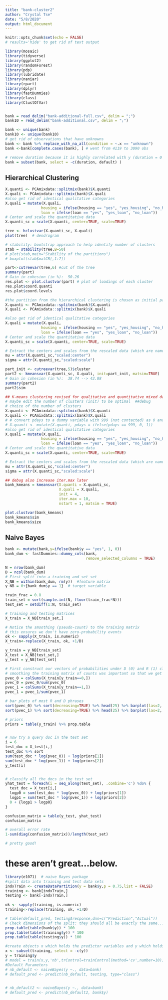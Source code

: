 ---
title: "bank-cluster2"
author: "Crystal Tse"
date: "5/8/2020"
output: html_document
---

```{r setup, include=FALSE}
knitr::opts_chunk$set(echo = FALSE)
# results='hide' to get rid of text output
```

```{r message = FALSE}
library(mosaic)
library(tidyverse)
library(ggplot2)
library(randomForest)
library(pdp)
library(lubridate)
library(naniar)
library(rpart)
library(dplyr)
library(fastDummies)
library(class)
library(ClustOfVar)


bank = read_delim("bank-additional-full.csv", delim = ";")
bank10 = read_delim("bank-additional.csv", delim = ";")
```


```{r}
bank <- unique(bank)
bank10 <- unique(bank10)
# get rid of observations that have unknowns
bank <- bank %>% replace_with_na_all(condition = ~.x == "unknown")
bank <-bank[complete.cases(bank), ] # went from 4119 to 3090 obs

# remove duration because it is highly correlated with y (duration = 0 --> no)
bank = subset(bank, select = -c(duration, default) )

```

## Hierarchical Clustering

```{r}
X.quanti <- PCAmixdata::splitmix(bank)$X.quanti
X.quali <- PCAmixdata::splitmix(bank)$X.quali
#also get rid of identical qualitative categories
X.quali = mutate(X.quali,
                housing = ifelse(housing == "yes", "yes_housing", "no_housing"),
                loan = ifelse(loan == "yes", "yes_loan", "no_loan"))
# Center and scale the quantitative data
X.quanti_sc = scale(X.quanti, center=TRUE, scale=TRUE)

tree <- hclustvar(X.quanti_sc, X.quali)
plot(tree)  # dendrogram

```

```{r}

# stability: bootstrap approach to help identify number of clusters
stab = stability(tree,B=50)
# plot(stab,main="Stability of the partitions")
# boxplot(stab$matCR[,1:7])
```



```{r}
part<-cutreevar(tree,6) #cut of the tree
summary(part)
# Gain in cohesion (in %):  50.26
res.plot <- plot.clustvar(part) # plot of loadings of each cluster
res.plot$coord.quanti
res.plot$coord.levels
```




```{r}
#the partition from the hierarchical clustering is chosen as initial partition
X.quanti <- PCAmixdata::splitmix(bank)$X.quanti
X.quali <- PCAmixdata::splitmix(bank)$X.quali

#also get rid of identical qualitative categories
X.quali = mutate(X.quali,
                housing = ifelse(housing == "yes", "yes_housing", "no_housing"),
                loan = ifelse(loan == "yes", "yes_loan", "no_loan"))
# Center and scale the quantitative data
X.quanti_sc = scale(X.quanti, center=TRUE, scale=TRUE)

# Extract the centers and scales from the rescaled data (which are named attributes)
mu = attr(X.quanti_sc,"scaled:center")
sigma = attr(X.quanti_sc,"scaled:scale")

part_init <- cutreevar(tree,5)$cluster
part2 <- kmeansvar(X.quanti_sc, X.quali, init=part_init, matsim=TRUE)
# Gain in cohesion (in %):  38.74 --> 42.88
summary(part2)
part2$sim
```


```{r}

## K-means clustering revised for qualitative and quantitative mixed data
# maybe edit the number of clusters (init) to be optimal  ##debug
# choice of the number of clusters
X.quanti <- PCAmixdata::splitmix(bank)$X.quanti
X.quali <- PCAmixdata::splitmix(bank)$X.quali
# # convert pdays to a dummy variable with 999 (not contacted) as 0 and any other value as one
# X.quanti <- mutate(X.quanti, pdays = ifelse(pdays == 999, 0, 1))
#also get rid of identical qualitative categories
X.quali = mutate(X.quali,
                housing = ifelse(housing == "yes", "yes_housing", "no_housing"),
                loan = ifelse(loan == "yes", "yes_loan", "no_loan"))
# Center and scale the quantitative data
X.quanti_sc = scale(X.quanti, center=TRUE, scale=TRUE)

# Extract the centers and scales from the rescaled data (which are named attributes)
mu = attr(X.quanti_sc,"scaled:center")
sigma = attr(X.quanti_sc,"scaled:scale")

## debug also increase iter.max later
bank_kmeans = kmeansvar(X.quanti = X.quanti_sc, 
                        X.quali = X.quali, 
                        init = 4,
                        iter.max = 10,
                        nstart = 1, matsim = TRUE)

plot.clustvar(bank_kmeans)
bank_kmeans$sim
bank_kmeans$size
```

## Naive Bayes
```{r}
bank <- mutate(bank,y=ifelse(bank$y == "yes", 1, 0))
bank_dum <- fastDummies::dummy_cols(bank,
                                    remove_selected_columns = TRUE)

N = nrow(bank_dum)
D = ncol(bank_dum)
# First split into a training and set set
X_NB = within(bank_dum, rm(y))  #feature matrix
y_NB = 0+{bank_dum$y == 1}  # target variable

train_frac = 0.8
train_set = sort(sample.int(N, floor(train_frac*N)))
test_set = setdiff(1:N, train_set)

# training and testing matrices
X_train = X_NB[train_set,]

# Notice the smoothing (pseudo-count) to the training matrix
# this ensures we don't have zero-probability events
ok <- sapply(X_train, is.numeric)
X_train<-replace(X_train, ok, +1/D)

y_train = y_NB[train_set]
X_test = X_NB[test_set,]
y_test = y_NB[test_set]

# First construct our vectors of probabilities under D (0) and R (1) classes
# smoothing the training matrix of counts was important so that we get no zeros here
pvec_0 = colSums(X_train[y_train==0,])
pvec_0 = pvec_0/sum(pvec_0)
pvec_1 = colSums(X_train[y_train==1,])
pvec_1 = pvec_1/sum(pvec_1)


```

```{r}
# bar plots of most R and D phrases
sort(pvec_0) %>% sort(decreasing=TRUE) %>% head(25) %>% barplot(las=2, cex.names=0.6)
sort(pvec_1) %>% sort(decreasing=TRUE) %>% head(25) %>% barplot(las=2, cex.names=0.6)

# priors
priors = table(y_train) %>% prop.table


# now try a query doc in the test set
i = 6
test_doc = X_test[i,]
test_doc %>% sort
sum(test_doc * log(pvec_0)) + log(priors[1])
sum(test_doc * log(pvec_1)) + log(priors[2])
y_test[i]


# classify all the docs in the test set
yhat_test = foreach(i = seq_along(test_set), .combine='c') %do% {
  test_doc = X_test[i,]
  logp0 = sum(test_doc * log(pvec_0)) + log(priors[1])
  logp1 = sum(test_doc * log(pvec_1)) + log(priors[2])
  0 + {logp1 > logp0}
}

confusion_matrix = table(y_test, yhat_test)
confusion_matrix

# overall error rate
1-sum(diag(confusion_matrix))/length(test_set)

# pretty good!
```



# these aren't great...below.
```{r}
library(e1071)  # naive Bayes package
#split data into training and test data sets
indxTrain <- createDataPartition(y = bank$y,p = 0.75,list = FALSE)
training <- bank[indxTrain,]
testing <- bank[-indxTrain,]
 
ok <- sapply(training, is.numeric)
training<-replace(training, ok, +1/D)

# table(default_pred, testing$response,dnn=c("Prediction","Actual"))
# Check dimensions of the split: they should all be exactly the same...
prop.table(table(bank$y)) * 100
prop.table(table(training$y)) * 100
prop.table(table(testing$y)) * 100

#create objects x which holds the predictor variables and y which holds the response variables
x <- subset(training, select = -c(y))
y = training$y
# model = train(x,y,'nb',trControl=trainControl(method='cv',number=10))
#Default Parameters
# nb_default <- naiveBayes(y ~., data=bank)
# default_pred <- predict(nb_default, testing, type="class")
 
```

```{r}
# nb_default2 <- naiveBayes(y ~., data=bank)
# default_pred <- predict(nb_default2, bank$y)
```







